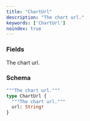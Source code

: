 ```yaml
---
title: "ChartUrl"
description: "The chart url."
keywords: ['ChartUrl']
noindex: true
---
```


### Fields

<ResponseField name="url" type="String!" required>
  The chart url.
</ResponseField>

### Schema


```graphql 
"""The chart url."""
type ChartUrl {
  """The chart url."""
  url: String!
}
```
